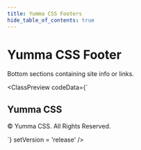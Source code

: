 ```yaml
---
title: Yumma CSS Footers
hide_table_of_contents: true
---
```



# Yumma CSS Footer

Bottom sections containing site info or links.

<ClassPreview
  codeData={`<div class="d-f fd-c min-h-1/1">
    <footer class="bg-l-gray-4 mt-auto pb-4 pt-3">
      <div class="ta-c w-full">
        <div class="m-auto t-white">
          <h2>Yumma CSS</h2>
          <span class="fs-sm t-white">
            <p>© Yumma CSS. All Rights Reserved.</p>
          </span>
        </div>
      </div>
    </footer>
  </div>`}
  setVersion = 'release' 
/>